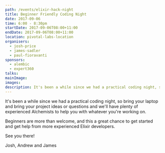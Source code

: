 ```yaml
---
path: /events/elixir-hack-night
title: Beginner Friendly Coding Night
date: 2017-09-06
time: 6:00 - 8:30pm
startDate: 2017-09-06T08:00+11:00
endDate: 2017-09-06T08:00+11:00
location: pivotal-labs-location
organisers:
  - josh-price
  - james-sadler
  - paul-fioravanti
sponsors:
  - alembic
  - expert360
talks:
mainImage:
images:
description: It's been a while since we had a practical coding night, so bring your laptop and project ideas as we'll have plenty of experienced Alchemists to help you with whatever you're working on.
---
```


It's been a while since we had a practical coding night, so bring your laptop and bring your project ideas or questions and we'll have plenty of experienced Alchemists to help you with whatever you're working on.

Beginners are more than welcome, and this a great chance to get started and get help from more experienced Elixir developers.

See you there!

Josh, Andrew and James

